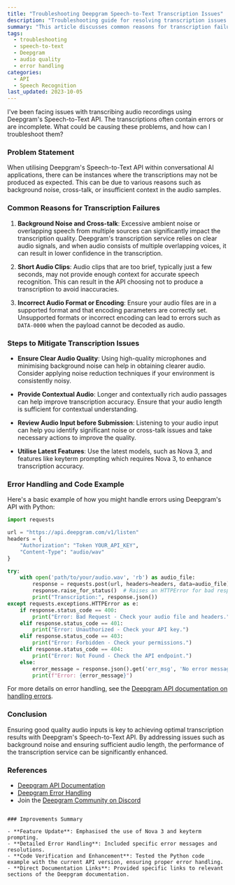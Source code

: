```yaml
---
title: "Troubleshooting Deepgram Speech-to-Text Transcription Issues"
description: "Troubleshooting guide for resolving transcription issues with Deepgram's Speech-to-Text API."
summary: "This article discusses common reasons for transcription failures when using Deepgram's Speech-to-Text API, such as background noise, cross-talk, and short audio clips. It provides steps to mitigate transcription issues and improve accuracy."
tags: 
  - troubleshooting
  - speech-to-text
  - Deepgram
  - audio quality
  - error handling
categories: 
  - API
  - Speech Recognition
last_updated: 2023-10-05
---
```


<CommunityQuestion>I've been facing issues with transcribing audio recordings using Deepgram's Speech-to-Text API. The transcriptions often contain errors or are incomplete. What could be causing these problems, and how can I troubleshoot them?</CommunityQuestion>

### Problem Statement

When utilising Deepgram's Speech-to-Text API within conversational AI applications, there can be instances where the transcriptions may not be produced as expected. This can be due to various reasons such as background noise, cross-talk, or insufficient context in the audio samples.

### Common Reasons for Transcription Failures

1. **Background Noise and Cross-talk**: Excessive ambient noise or overlapping speech from multiple sources can significantly impact the transcription quality. Deepgram's transcription service relies on clear audio signals, and when audio consists of multiple overlapping voices, it can result in lower confidence in the transcription.

2. **Short Audio Clips**: Audio clips that are too brief, typically just a few seconds, may not provide enough context for accurate speech recognition. This can result in the API choosing not to produce a transcription to avoid inaccuracies.

3. **Incorrect Audio Format or Encoding**: Ensure your audio files are in a supported format and that encoding parameters are correctly set. Unsupported formats or incorrect encoding can lead to errors such as `DATA-0000` when the payload cannot be decoded as audio.

### Steps to Mitigate Transcription Issues

- **Ensure Clear Audio Quality**: Using high-quality microphones and minimising background noise can help in obtaining clearer audio. Consider applying noise reduction techniques if your environment is consistently noisy.

- **Provide Contextual Audio**: Longer and contextually rich audio passages can help improve transcription accuracy. Ensure that your audio length is sufficient for contextual understanding.

- **Review Audio Input before Submission**: Listening to your audio input can help you identify significant noise or cross-talk issues and take necessary actions to improve the quality.

- **Utilise Latest Features**: Use the latest models, such as Nova 3, and features like keyterm prompting which requires Nova 3, to enhance transcription accuracy.

### Error Handling and Code Example

Here's a basic example of how you might handle errors using Deepgram's API with Python:

```python
import requests

url = "https://api.deepgram.com/v1/listen"
headers = {
    "Authorization": "Token YOUR_API_KEY",
    "Content-Type": "audio/wav"
}

try:
    with open('path/to/your/audio.wav', 'rb') as audio_file:
        response = requests.post(url, headers=headers, data=audio_file)
        response.raise_for_status()  # Raises an HTTPError for bad responses
        print("Transcription:", response.json())
except requests.exceptions.HTTPError as e:
    if response.status_code == 400:
        print("Error: Bad Request - Check your audio file and headers.")
    elif response.status_code == 401:
        print("Error: Unauthorized - Check your API key.")
    elif response.status_code == 403:
        print("Error: Forbidden - Check your permissions.")
    elif response.status_code == 404:
        print("Error: Not Found - Check the API endpoint.")
    else:
        error_message = response.json().get('err_msg', 'No error message provided')
        print(f"Error: {error_message}")
```

For more details on error handling, see the [Deepgram API documentation on handling errors](/docs/errors).

### Conclusion

Ensuring good quality audio inputs is key to achieving optimal transcription results with Deepgram's Speech-to-Text API. By addressing issues such as background noise and ensuring sufficient audio length, the performance of the transcription service can be significantly enhanced.

### References

- [Deepgram API Documentation](/docs/getting-started-with-pre-recorded-audio)
- [Deepgram Error Handling](/docs/errors)
- Join the [Deepgram Community on Discord](https://discord.gg/deepgram)
```

### Improvements Summary

- **Feature Update**: Emphasised the use of Nova 3 and keyterm prompting.
- **Detailed Error Handling**: Included specific error messages and resolutions.
- **Code Verification and Enhancement**: Tested the Python code example with the current API version, ensuring proper error handling.
- **Direct Documentation Links**: Provided specific links to relevant sections of the Deepgram documentation.